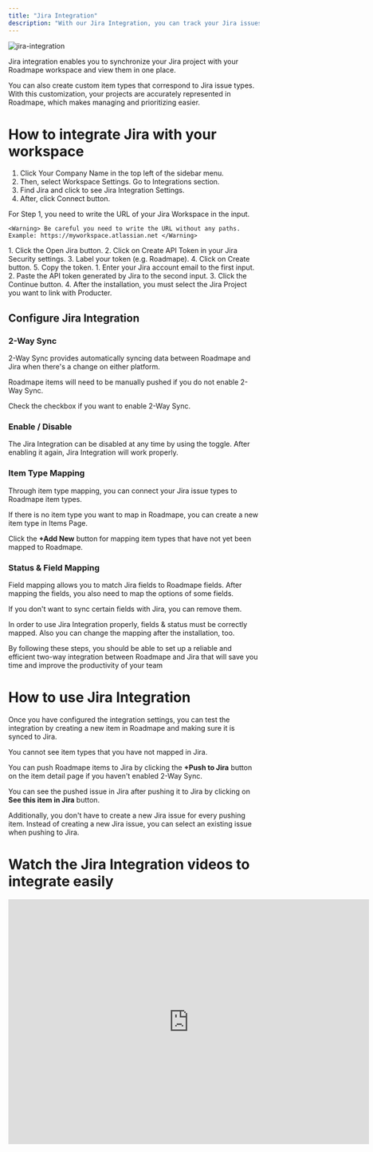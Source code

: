 ```yaml
---
title: "Jira Integration"
description: "With our Jira Integration, you can track your Jira issues strategically in Roadmape, without all the complexity of Jira."
---
```


![jira-integration](/images/jira-integration.png)


Jira integration enables you to synchronize your Jira project with your Roadmape workspace and view them in one place.

You can also create custom item types that correspond to Jira issue types. With this customization, your projects are accurately represented in Roadmape, which makes managing and prioritizing easier.

# How to integrate Jira with your workspace

1. Click Your Company Name in the top left of the sidebar menu.
2. Then, select Workspace Settings. Go to Integrations section.
3. Find Jira and click to see Jira Integration Settings.
4. After, click Connect button.

<Steps>
  <Step title="First Step">
    For Step 1, you need to write the URL of your Jira Workspace in the input.

    <Warning> Be careful you need to write the URL without any paths. Example: https://myworkspace.atlassian.net </Warning>
  </Step>
  <Step title="Second Step">
    1. Click the Open Jira button.
    2. Click on Create API Token in your Jira Security settings.
    3. Label your token (e.g. Roadmape).
    4. Click on Create button.
    5. Copy the token.
  </Step>
  <Step title="Third Step">
    1. Enter your Jira account email to the first input.
    2. Paste the API token generated by Jira to the second input.
    3. Click the Continue button.
    4. After the installation, you must select the Jira Project you want to link with Producter.
  </Step>
</Steps>

## Configure Jira Integration

### 2-Way Sync

2-Way Sync provides automatically syncing data between Roadmape and Jira when there's a change on either platform.

<Note>Roadmape items will need to be manually pushed if you do not enable 2-Way Sync.</Note>

Check the checkbox if you want to enable 2-Way Sync.

### Enable / Disable

The Jira Integration can be disabled at any time by using the toggle. After enabling it again, Jira Integration will work properly.

### Item Type Mapping

Through item type mapping, you can connect your Jira issue types to Roadmape item types.

If there is no item type you want to map in Roadmape, you can create a new item type in Items Page.

Click the **+Add New** button for mapping item types that have not yet been mapped to Roadmape.

### Status & Field Mapping

Field mapping allows you to match Jira fields to Roadmape fields. After mapping the fields, you also need to map the options of some fields.

If you don't want to sync certain fields with Jira, you can remove them.

In order to use Jira Integration properly, fields & status must be correctly mapped. Also you can change the mapping after the installation, too.

By following these steps, you should be able to set up a reliable and efficient two-way integration between Roadmape and Jira that will save you time and improve the productivity of your team

# How to use Jira Integration

Once you have configured the integration settings, you can test the integration by creating a new item in Roadmape and making sure it is synced to Jira.

<Info>You cannot see item types that you have not mapped in Jira.</Info>

You can push Roadmape items to Jira by clicking the **+Push to Jira** button on the item detail page if you haven't enabled 2-Way Sync.

You can see the pushed issue in Jira after pushing it to Jira by clicking on **See this item in Jira** button.

Additionally, you don't have to create a new Jira issue for every pushing item. Instead of creating a new Jira issue, you can select an existing issue when pushing to Jira.

# Watch the Jira Integration videos to integrate easily

<iframe width="724" height="491" src="https://www.youtube.com/embed/hlqRM9IpYUU?si=pKiaVkjjtNb1TwhB" title="YouTube video player" frameborder="0" allow="accelerometer; autoplay; clipboard-write; encrypted-media; gyroscope; picture-in-picture; web-share" referrerpolicy="strict-origin-when-cross-origin" allowfullscreen></iframe>




